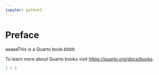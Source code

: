 ```yaml
---
jupyter: python3
---
```


# Preface {.unnumbered}

aaaaaThis is a Quarto book.bbbb

To learn more about Quarto books visit <https://quarto.org/docs/books>.

```python
1 + 1
```
